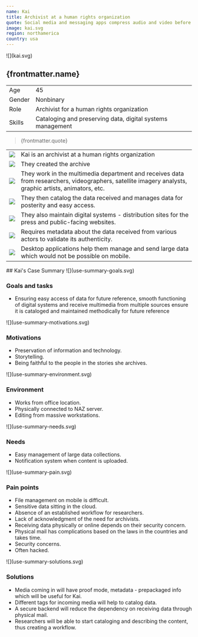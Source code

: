 ```yaml
---
name: Kai
title: Archivist at a human rights organization
quote: Social media and messaging apps compress audio and video before upload, which is not an option for our work.
image: kai.svg
region: northamerica
country: usa
---
```



<ProfileSection>
![](kai.svg)

## **{frontmatter.name}**

|        |                                                            |
| ------ | ---------------------------------------------------------- |
| Age    | 45                                                         |
| Gender | Nonbinary                                                  |
| Role   | Archivist for a human rights organization                  |
| Skills | Cataloging and preserving data, digital systems management |

> {frontmatter.quote}

|                    |                                                                                                                                                        |
| ------------------ | ------------------------------------------------------------------------------------------------------------------------------------------------------ |
| ![](checkmark.svg) | Kai is an archivist at a human rights organization                                                                                                     |
| ![](folder.svg)    | They created the archive                                                                                                                               |
| ![](play.svg)      | They work in the multimedia department and receives data from researchers, videographers, satellite imagery analysts, graphic artists, animators, etc. |
| ![](hands.svg)     | They then catalog the data received and manages data for posterity and easy access.                                                                    |
| ![](website.svg)   | They also maintain digital systems - distribution sites for the press and public-facing websites.                                                      |
| ![](checkmark.svg) | Requires metadata about the data received from various actors to validate its authenticity.                                                            |
| ![](squares.svg)   | Desktop applications help them manage and send large data which would not be possible on mobile.                                                       |

</ProfileSection>
<AchievementsSection>
## Kai's Case Summary

<AchievementItem>
![](use-summary-goals.svg)

### Goals and tasks

- Ensuring easy access of data for future reference, smooth functioning of digital systems and receive multimedia from multiple sources ensure it is cataloged and maintained methodically for future reference

</AchievementItem>
<AchievementItem>
![](use-summary-motivations.svg)

### Motivations

- Preservation of information and technology.
- Storytelling.
- Being faithful to the people in the stories she archives.

</AchievementItem>
<AchievementItem>
![](use-summary-environment.svg)

### Environment

- Works from office location.
- Physically connected to NAZ server.
- Editing from massive workstations.

</AchievementItem>

<AchievementItem>
![](use-summary-needs.svg)

### Needs

- Easy management of large data collections.
- Notification system when content is uploaded.

</AchievementItem>
<AchievementItem>
![](use-summary-pain.svg)

### Pain points

- File management on mobile is difficult.
- Sensitive data sitting in the cloud.
- Absence of an established workflow for researchers.
- Lack of acknowledgment of the need for archivists.
- Receiving data physically or online depends on their security concern.
- Physical mail has complications based on the laws in the countries and takes time.
- Security concerns.
- Often hacked.

</AchievementItem>
<AchievementItem>
![](use-summary-solutions.svg)

### Solutions

- Media coming in will have proof mode, metadata - prepackaged info which will be useful for Kai.
- Different tags for incoming media will help to catalog data.
- A secure backend will reduce the dependency on receiving data through physical mail.
- Researchers will be able to start cataloging and describing the content, thus creating a workflow.

</AchievementItem>
</AchievementsSection>

